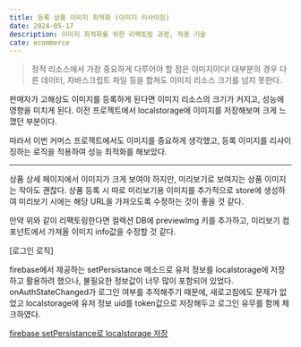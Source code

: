 ```yaml
---
title: 등록 상품 이미지 최적화 (이미지 리사이징)
date: 2024-05-17
description: 이미지 최적화를 위한 리팩토링 과정, 적용 기술
cate: ecommerce
---
```


> 정적 리소스에서 가장 중요하게 다루어야 할 점은 이미지이다! 대부분의 경우 다른 데이터, 자바스크립트 파일 등을 합쳐도
> 이미지 리소스 크기를 넘지 못한다.

판매자가 고해상도 이미지를 등록하게 된다면 이미지 리소스의 크기가 커지고, 성능에 영향을 미치게 된다. 이전 프로젝트에서
localstorage에 이미지를 저장해보며 크게 느꼈던 부분이다.

따라서 이번 커머스 프로젝트에서도 이미지를 중요하게 생각했고, 등록 이미지를 리사이징하는 로직을 적용하여 성능 최적화를
해보았다.

<hr />

상품 상세 페이지에서 이미지가 크게 보여야 하지만, 미리보기로 보여지는 상품 이미지는 작아도 괜찮다. 상품 등록 시
따로 미리보기용 이미지를 추가적으로 store에 생성하여 미리보기 시에는 해당 URL을 가져오도록 수정하는 것이 좋을 것 같다.

만약 위와 같이 리팩토링한다면 컬렉션 DB에 previewImg 키를 추가하고, 미리보기 컴포넌트에서 가져올 이미지 info값을
수정할 것 같다.

[로그인 로직]

firebase에서 제공하는 setPersistance 메소드로 유저 정보를 localstorage에 저장하고 활용하려 했으나, 불필요한
정보값이 너무 많이 포함되어 있었다. onAuthStateChanged가 로그인 여부를 추적해주기 때문에, 새로고침에도 문제가 없었고
localstorage에 유저 정보 uid를 token값으로 저장해두고 로그인 유무를 함께 체크하였다.

[firebase setPersistance로 localstorage 저장](https://velog.io/@sunohvoiin/Auth-Firebase-Auth-%EC%84%B8%EC%85%98%EB%A1%9C%EC%BB%AC-%EC%8A%A4%ED%86%A0%EB%A6%AC%EC%A7%80-%EC%82%AC%EC%9A%A9%ED%95%98%EA%B8%B0)
